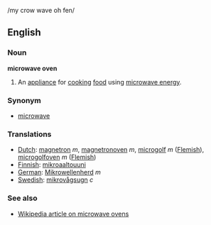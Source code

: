 /my crow wave oh fen/
==English==
===Noun===
'''microwave oven'''

#An [[appliance]] for [[cook]]ing [[food]] using [[microwave energy]].

===Synonym===
*[[microwave]]

===Translations===
*[[Dutch]]: [[magnetron]] ''m'', [[magnetronoven]] ''m'', [[microgolf]] ''m'' ([[Flemish]]), [[microgolfoven]] ''m'' ([[Flemish]])
*[[Finnish]]: [[mikroaaltouuni]]
*[[German]]: [[Mikrowellenherd]] ''m''
*[[Swedish]]: [[mikrovågsugn]] ''c''

===See also===
*[[en:Microwave_oven|Wikipedia article on microwave ovens]]
